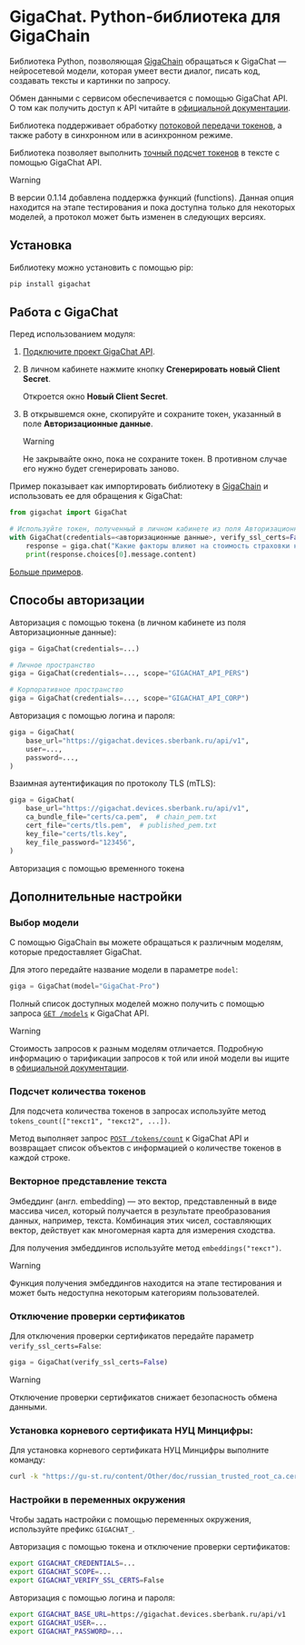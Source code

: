 # GigaChat. Python-библиотека для GigaChain

Библиотека Python, позволяющая [GigaChain](https://github.com/ai-forever/gigachain) обращаться к GigaChat — нейросетевой модели, которая умеет вести диалог, писать код, создавать тексты и картинки по запросу.

Обмен данными с сервисом обеспечивается с помощью GigaChat API. О том как получить доступ к API читайте в [официальной документации](https://developers.sber.ru/docs/ru/gigachat/api/integration).

Библиотека поддерживает обработку [потоковой передачи токенов](https://developers.sber.ru/docs/ru/gigachat/api/response-token-streaming), а также работу в синхронном или в асинхронном режиме.

Библиотека позволяет выполнить [точный подсчет токенов](examples/README.md) в тексте с помощью GigaChat API.

> [!WARNING]
> В версии 0.1.14 добавлена поддержка функций (functions). Данная опция находится на этапе тестирования и пока доступна только для
> некоторых моделей, а протокол может быть изменен в следующих версиях.

## Установка

Библиотеку можно установить с помощью pip:

```sh
pip install gigachat
```
## Работа с GigaChat

Перед использованием модуля:

1. [Подключите проект GigaChat API](https://developers.sber.ru/docs/ru/gigachat/api/integration).
2. В личном кабинете нажмите кнопку **Сгенерировать новый Client Secret**.

   Откроется окно **Новый Client Secret**.

3. В открывшемся окне, скопируйте и сохраните токен, указанный в поле **Авторизационные данные**.

   > [!WARNING]
   > Не закрывайте окно, пока не сохраните токен. В противном случае его нужно будет сгенерировать заново.

Пример показывает как импортировать библиотеку в [GigaChain](https://github.com/ai-forever/gigachain) и использовать ее для обращения к GigaChat:

```py
from gigachat import GigaChat

# Используйте токен, полученный в личном кабинете из поля Авторизационные данные
with GigaChat(credentials=<авторизационные данные>, verify_ssl_certs=False) as giga:
    response = giga.chat("Какие факторы влияют на стоимость страховки на дом?")
    print(response.choices[0].message.content)
```

[Больше примеров](https://github.com/ai-forever/gigachat/blob/dev/examples/README.md).

## Способы авторизации

Авторизация с помощью токена (в личном кабинете из поля Авторизационные данные):

```py
giga = GigaChat(credentials=...)

# Личное пространство
giga = GigaChat(credentials=..., scope="GIGACHAT_API_PERS")

# Корпоративное пространство
giga = GigaChat(credentials=..., scope="GIGACHAT_API_CORP")
```

Авторизация с помощью логина и пароля:

```py
giga = GigaChat(
    base_url="https://gigachat.devices.sberbank.ru/api/v1",
    user=...,
    password=...,
)
```

Взаимная аутентификация по протоколу TLS (mTLS):

```py
giga = GigaChat(
    base_url="https://gigachat.devices.sberbank.ru/api/v1",
    ca_bundle_file="certs/ca.pem",  # chain_pem.txt
    cert_file="certs/tls.pem",  # published_pem.txt
    key_file="certs/tls.key",
    key_file_password="123456",
)
```

Авторизация с помощью временного токена

## Дополнительные настройки

### Выбор модели

С помощью GigaChain вы можете обращаться к различным моделям, которые предоставляет GigaChat.

Для этого передайте название модели в параметре `model`:

```py
giga = GigaChat(model="GigaChat-Pro")
```

Полный список доступных моделей можно получить с помощью запроса [`GET /models`](https://developers.sber.ru/docs/ru/gigachat/api/reference#get-models) к GigaChat API.

> [!WARNING]
> Стоимость запросов к разным моделям отличается. Подробную информацию о тарификации запросов к той или иной модели вы ищите в [официальной документации](https://developers.sber.ru/docs/ru/gigachat/api/tariffs).

### Подсчет количества токенов

Для подсчета количества токенов в запросах используйте метод `tokens_count(["текст1", "текст2", ...])`.

Метод выполняет запрос [`POST /tokens/count`](https://developers.sber.ru/docs/ru/gigachat/api/reference#post-tokens-count) к GigaChat API и возвращает список объектов с информацией о количестве токенов в каждой строке.

### Векторное представление текста

Эмбеддинг (англ. embedding) — это вектор, представленный в виде массива чисел, который получается в результате преобразования данных, например, текста. Комбинация этих чисел, составляющих вектор, действует как многомерная карта для измерения сходства.

Для получения эмбеддингов используйте метод `embeddings("текст")`.

> [!WARNING]
> Функция получения эмбеддингов находится на этапе тестирования и может быть недоступна некоторым категориям пользователей.

### Отключение проверки сертификатов

Для отключения проверки сертификатов передайте параметр `verify_ssl_certs=False`:

```py
giga = GigaChat(verify_ssl_certs=False)
```

> [!WARNING]
> Отключение проверки сертификатов снижает безопасность обмена данными.


### Установка корневого сертификата НУЦ Минцифры:

Для установка корневого сертификата НУЦ Минцифры выполните команду:

```bash
curl -k "https://gu-st.ru/content/Other/doc/russian_trusted_root_ca.cer" -w "\n" >> $(python -m certifi)
```

### Настройки в переменных окружения

Чтобы задать настройки с помощью переменных окружения, используйте префикс `GIGACHAT_`.

Авторизация с помощью токена и отключение проверки сертификатов:

```sh
export GIGACHAT_CREDENTIALS=...
export GIGACHAT_SCOPE=...
export GIGACHAT_VERIFY_SSL_CERTS=False
```

Авторизация с помощью логина и пароля:

```sh
export GIGACHAT_BASE_URL=https://gigachat.devices.sberbank.ru/api/v1
export GIGACHAT_USER=...
export GIGACHAT_PASSWORD=...
```